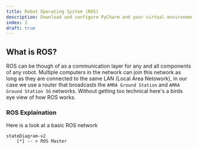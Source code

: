 ```yaml
---
title: Robot Operating System (ROS)
description: Download and configure PyCharm and your virtual environment 
index: 2
draft: true
---
```


## What is ROS?
ROS can be though of as a communication layer for any and all components of any robot. Multiple computers in the network can join this network as long as they are connected to the same LAN (Local Area Netowork), 
in our case we use a router that broadcasts the `AMRA Ground Station` and `AMRA Ground Station 5G` networks. Without getting too technical here's a birds eye view of how ROS works.

### ROS Explaination 
Here is a look at a basic ROS network

```mermaid
stateDiagram-v2
    [*] -- > ROS Master

```